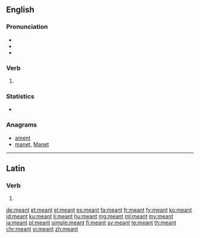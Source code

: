 ==English==

===Pronunciation===
* {{IPA|/ˈmɛnt/|lang=en}}
* {{audio|en-us-meant.ogg|Audio (US)|lang=en}}
* {{rhymes|ɛnt|lang=en}}

===Verb===
{{head|en|verb form}}

# {{en-past of|mean}}

===Statistics===
* {{rank|language|court|British|753|meant|tears|expected|considered}}

===Anagrams===
* [[ament#English|ament]]
* [[manet#English|manet]], [[Manet#English|Manet]]

----

==Latin==

===Verb===
{{la-verb-form|meant}}

# {{conjugation of|meō||3|p|pres|act|ind|lang=la}}

[[de:meant]]
[[et:meant]]
[[el:meant]]
[[es:meant]]
[[fa:meant]]
[[fr:meant]]
[[fy:meant]]
[[ko:meant]]
[[id:meant]]
[[ku:meant]]
[[li:meant]]
[[hu:meant]]
[[mg:meant]]
[[ml:meant]]
[[my:meant]]
[[ja:meant]]
[[pl:meant]]
[[simple:meant]]
[[fi:meant]]
[[sv:meant]]
[[te:meant]]
[[th:meant]]
[[chr:meant]]
[[vi:meant]]
[[zh:meant]]